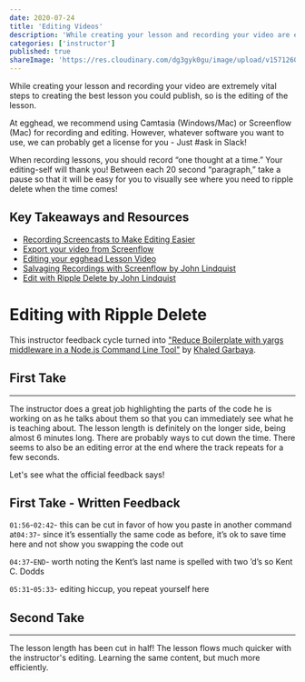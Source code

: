 ```yaml
---
date: 2020-07-24
title: 'Editing Videos'
description: 'While creating your lesson and recording your video are extremely vital steps to creating the best lesson you could publish, so is the editing of the lesson.'
categories: ['instructor']
published: true
shareImage: 'https://res.cloudinary.com/dg3gyk0gu/image/upload/v1571260698/og-image-assets/share_image_getting_started.png'
---
```


While creating your lesson and recording your video are extremely vital steps to creating the best lesson you could publish, so is the editing of the lesson.

At egghead, we recommend using Camtasia (Windows/Mac) or Screenflow (Mac) for recording and editing. However, whatever software you want to use, we can probably get a license for you - Just #ask in Slack!

When recording lessons, you should record “one thought at a time.” Your editing-self will thank you! Between each 20 second “paragraph,” take a pause so that it will be easy for you to visually see where you need to ripple delete when the time comes!

## Key Takeaways and Resources

- [Recording Screencasts to Make Editing Easier](https://howtoegghead.com/instructor/screencasting/pre-editing/)
- [Export your video from Screenflow](https://howtoegghead.com/instructor/screencasting/export-screenflow/)
- [Editing your egghead Lesson Video](https://howtoegghead.com/instructor/screencasting/editing/)
- [Salvaging Recordings with Screenflow by John Lindquist](https://egghead.io/playlists/salvaging-recordings-with-screenflow-1402a37c)
- [Edit with Ripple Delete by John Lindquist](https://egghead.io/lessons/tools-edit-with-ripple-delete)

# Editing with Ripple Delete

This instructor feedback cycle turned into ["Reduce Boilerplate with yargs middleware in a Node.js Command Line Tool"](https://egghead.io/lessons/node-js-reduce-boilerplate-with-yargs-middleware-in-a-node-js-command-line-tool) by [Khaled Garbaya](https://egghead.io/instructors/khaled-garbaya).

## First Take

<ResponsiveEmbed src="https://egghead.io/lessons/egghead-editing-videos-1/embed" />

---

The instructor does a great job highlighting the parts of the code he is working on as he talks about them so that you can immediately see what he is teaching about. The lesson length is definitely on the longer side, being almost 6 minutes long. There are probably ways to cut down the time. There seems to also be an editing error at the end where the track repeats for a few seconds.

Let's see what the official feedback says!

## First Take - Written Feedback

`01:56`-`02:42`- this can be cut in favor of how you paste in another command at`04:37`- since it’s essentially the same code as before, it’s ok to save time here and not show you swapping the code out

`04:37`-`END`- worth noting the Kent’s last name is spelled with two ’d’s so Kent C. Dodds

`05:31`-`05:33`- editing hiccup, you repeat yourself here

## Second Take

<ResponsiveEmbed src="https://egghead.io/lessons/node-js-use-yargs-middleware-in-a-node-js-command-line-tool/embed" />

---

The lesson length has been cut in half! The lesson flows much quicker with the instructor's editing. Learning the same content, but much more efficiently.
